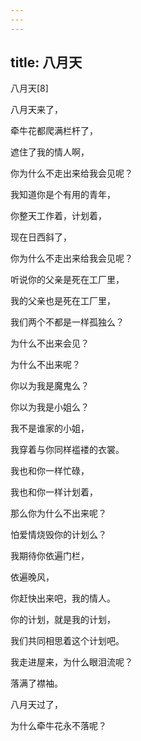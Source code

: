 ```yaml
---
---
---
```

title: 八月天
---




八月天[8]



八月天来了，

牵牛花都爬满栏杆了，

遮住了我的情人啊，

你为什么不走出来给我会见呢？





我知道你是个有用的青年，

你整天工作着，计划着，

现在日西斜了，

你为什么不走出来给我会见呢？





听说你的父亲是死在工厂里，

我的父亲也是死在工厂里，

我们两个不都是一样孤独么？

为什么不出来会见？

为什么不出来呢？

你以为我是魔鬼么？

你以为我是小姐么？

我不是谁家的小姐，

我穿着与你同样褴褛的衣裳。





我也和你一样忙碌，

我也和你一样计划着，

那么你为什么不出来呢？

怕爱情烧毁你的计划么？





我期待你依遍门栏，

依遍晚风，

你赶快出来吧，我的情人。

你的计划，就是我的计划，

我们共同相思着这个计划吧。





我走进屋来，为什么眼泪流呢？

落满了襟袖。





八月天过了，

为什么牵牛花永不落呢？